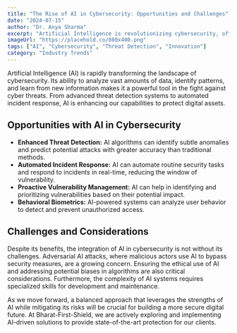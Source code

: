 ```yaml
---
title: "The Rise of AI in Cybersecurity: Opportunities and Challenges"
date: "2024-07-15"
author: "Dr. Anya Sharma"
excerpt: "Artificial Intelligence is revolutionizing cybersecurity, offering new ways to detect threats and automate defenses. However, it also presents new challenges..."
imageUrl: "https://placehold.co/800x400.png"
tags: ["AI", "Cybersecurity", "Threat Detection", "Innovation"]
category: "Industry Trends"
---
```


Artificial Intelligence (AI) is rapidly transforming the landscape of cybersecurity. Its ability to analyze vast amounts of data, identify patterns, and learn from new information makes it a powerful tool in the fight against cyber threats. From advanced threat detection systems to automated incident response, AI is enhancing our capabilities to protect digital assets.

## Opportunities with AI in Cybersecurity

- **Enhanced Threat Detection:** AI algorithms can identify subtle anomalies and predict potential attacks with greater accuracy than traditional methods.
- **Automated Incident Response:** AI can automate routine security tasks and respond to incidents in real-time, reducing the window of vulnerability.
- **Proactive Vulnerability Management:** AI can help in identifying and prioritizing vulnerabilities based on their potential impact.
- **Behavioral Biometrics:** AI-powered systems can analyze user behavior to detect and prevent unauthorized access.

## Challenges and Considerations

Despite its benefits, the integration of AI in cybersecurity is not without its challenges. Adversarial AI attacks, where malicious actors use AI to bypass security measures, are a growing concern. Ensuring the ethical use of AI and addressing potential biases in algorithms are also critical considerations. Furthermore, the complexity of AI systems requires specialized skills for development and maintenance.

As we move forward, a balanced approach that leverages the strengths of AI while mitigating its risks will be crucial for building a more secure digital future. At Bharat-First-Shield, we are actively exploring and implementing AI-driven solutions to provide state-of-the-art protection for our clients.
